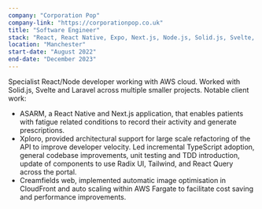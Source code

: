 ```yaml
---
company: "Corporation Pop"
company-link: "https://corporationpop.co.uk"
title: "Software Engineer"
stack: "React, React Native, Expo, Next.js, Node.js, Solid.js, Svelte, Storybook, Tailwind, SQL, Drizzle, Prisma, Laravel, AWS"
location: "Manchester"
start-date: "August 2022"
end-date: "December 2023"
---
```


Specialist React/Node developer working with AWS cloud. Worked with Solid.js, Svelte and Laravel across multiple smaller projects. Notable client work:

- ASARM, a React Native and Next.js application, that enables patients with fatigue related conditions to record their activity and generate prescriptions.
- Xploro, provided architectural support for large scale refactoring of the API to improve developer velocity. Led incremental TypeScript adoption, general codebase improvements, unit testing and TDD introduction, update of components to use Radix UI, Tailwind, and React Query across the portal.
- Creamfields web, implemented automatic image optimisation in CloudFront and auto scaling within AWS Fargate to facilitate cost saving and performance improvements.
